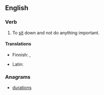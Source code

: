 ==English==

===Verb===
{{en-verb|sits around|sitting around|sat around|sat around}}
# To [[sit]] down and not do anything important.

====Translations====
{{trans-top|sit idly}}
* Finnish: {{t-|fi|istuskella}}, {{t-|fi|istuksia}}
{{trans-mid}}
* Latin: {{t|la|sedeo}}
{{trans-bottom}}

===Anagrams===
* [[durations#English|durations]]